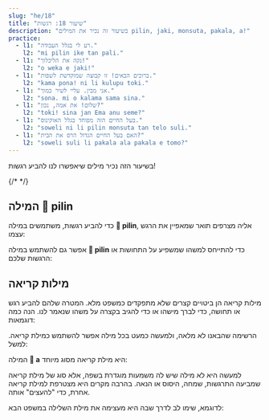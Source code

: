 ```yaml
---
slug: "he/18"
title: "שיעור 18: רגשות"
description: "בשיעור זה נכיר את המילים pilin, jaki, monsuta, pakala, a!"
practice:
  - l1: "רע לי בגלל העבודה."
    l2: "mi pilin ike tan pali."
  - l1: "נקה את הליכלוך!"
    l2: "o weka e jaki!"
  - l1: "ברוכים הבאים! זו קבוצה שמוקדשת לשפות."
    l2: "kama pona! ni li kulupu toki."
  - l1: "אני מבין. עליי לשיר כמוך."
    l2: "sona. mi o kalama sama sina."
  - l1: "שלום! את אמה, נכון?"
    l2: "toki! sina jan Ema anu seme?"
  - l1: "בעל החיים הזה מפוחד בגלל האוקינוס."
    l2: "soweli ni li pilin monsuta tan telo suli."
  - l1: "האם בעל החיים הגדול הרס את הבית?"
    l2: "soweli suli li pakala ala pakala e tomo?"
---
```




בשיעור הזה נכיר מילים שיאפשרו לנו להביע רגשות!

<List>
  <Word sl="pilin" m="להרגיש, לחוות, לב" />
  <Word sl="jaki" m="מגעיל, עלוב, מרופט" />
  <Word sl="monsuta" m="פחד, משהו מפחיד" />
  <Word sl="pakala" m="לשבור, לקלקל" />
  {/* <Word sl="taso" m="אבל, רק" />*/}
</List>

## המילה 󱥎 pilin

כדי להביע רגשות, משתמשים במילה **󱥎 pilin**, אליה מצרפים תואר שמאפיין את הרגש עצמו:

<List>
  <Word sl="pilin pona" m="להרגיש טוב" />
  <Word sl="pilin wawa" m="להרגיש חזק" />
  <Sentence sl="mi pilin nasa." m="אני מרגיש/ה מוזר." />
  <Sentence sl="sina pilin seme?" m="איך את/ה מרגיש/ה?" />
  <Sentence sl="mi pilin monsuta tan soweli." m="אני פוחד/ת מחיות." />
</List>

אפשר גם להשתמש במילה  **󱥎 pilin** כדי להתייחס למשהו שמשפיע על התחושות או הרגשות שלכם:

<List>
  <Sentence sl="sina pona e pilin mi." m="אתה משפר את ההרגשה שלי." />
  <Sentence sl="kon li jaki tawa pilin." m="האויר מרגיש לי מזוהם." />
</List>

## מילות קריאה

מילות קריאה הן ביטויים קצרים שלא מתפקדים כמשפט מלא. המטרה שלהם להביע רגש או תחושה, כדי לברך מישהו או כדי להגיב בקצרה על משהו שנאמר לנו. הנה כמה דוגמאות:


<List>
  <Word sl="toki!" m="שלום!" />
  <Word sl="pona!" m="טוב!" />
  <Word sl="sona." m="הבנתי" />
  <Word sl="wawa!" m="מדהים!" />
  <Word sl="lon." m="נכון." />
  <Word sl="kama pona!" m="ברוכים הבאים!" />
</List>

הרשימה שהבאנו לא מלאה, ולמעשה כמעט בכל מילה אפשר להשתמש כמילת קריאה. למשל:

<List>
  <Word sl="pipi!" m="אההה! באג!" />
</List>

המילה **󱤀 a** היא מילת קריאה מסוג מיוחד:

<List>
  <Word sl="a" m="אה/או/הו" />
</List>

למעשה היא לא מילה שיש לה משמעות מוגדרת בשפה, אלא סוג של מילת קריאה שמביעה התרגשות, שמחה, היסוס או הנאה. בהרבה מקרים היא מצטרפת למילת קריאה אחרת, כדי "להעצים" אותה.

<List>
    <Word sl="suwi a!" m="ממש חמוד!" />
    <Word sl="a, ken." m="אה.. אולי. יכול להיות." />
    <Word sp="󱤀&zwnj;󱤀&zwnj;󱤀" sl="a a a!" m="הא הא הא!" />
</List>

לדוגמא, שימו לב לדרך שבה היא מעצימה את מילת השלילה במשפט הבא:

<List>
    <Sentence sl="mi sona ala a e ni!" m="אני ממש <strong>לא</strong> ידעתי את זה!" />
</List>

<Practice exercises={frontmatter.practice} />

